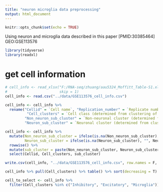```yaml
---
title: "neuron microglia data preprocessing"
output: html_document
---
```


```r
knitr::opts_chunk$set(echo = TRUE)
```

Using neuron and microglia data described in this paper [PMID:30385464]  
GEO:GSE113576  

```r
library(tidyverse)
library(readxl)
```


# get cell information  
```r
# cell_info <- read_xlsx("F:/RNA-seq/zhuang/aau5324_Moffitt_Table-S1.xlsx", 
#                        skip = 1)
cell_info <- read.csv("../data/GSE113576_cell_info.csv")

cell_info <- cell_info %>% 
  rename("Cellid" = `Cell name`, "Replication_number" = `Replicate number`, 
          "Cell_clusters" = `Cell class (determined from clustering of all cells)`, 
         "Non_neuron_sub_cluster" = `Non-neuronal cluster (determined from clustering of all cells)`, 
         "Neuron_sub_cluster" = `Neuronal cluster (determined from clustering of inhibitory or excitatory neurons)`)

cell_info <- cell_info %>% 
  mutate(Non_neuron_sub_cluster = ifelse(is.na(Non_neuron_sub_cluster), "", Non_neuron_sub_cluster), 
         Neuron_sub_cluster = ifelse(is.na(Neuron_sub_cluster), "", Neuron_sub_cluster)) %>% 
  rowwise() %>% 
  mutate(sub_cluster = paste(Non_neuron_sub_cluster, Neuron_sub_cluster, sep = "")) %>% 
  select(Cellid, Cell_clusters, sub_cluster) 

write.csv(cell_info, "../data/GSE113576_cell_info.csv", row.names = F, quote = F)
```

```r
cell_info %>% pull(Cell_clusters) %>% table() %>% sort(decreasing = T)
```

```r
cell_to_select <- cell_info %>% 
  filter(Cell_clusters %in% c("Inhibitory", "Excitatory", "Microglia"))
```




